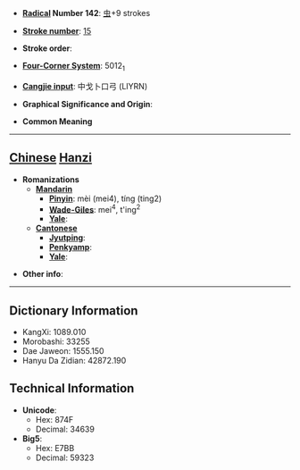 * '''[[Wiktionary:Chinese radical index| Radical]] Number 142''': [[Wiktionary:Chinese radical index 虫|虫]]+9 strokes

* '''[[Wiktionary:Chinese total strokes index|Stroke number]]''': [[Wiktionary:Chinese total strokes index 15|15]]

* '''Stroke order''': 

* '''[[Wiktionary:Chinese four corner index|Four-Corner System]]''': 5012<sub>1</sub>

* '''[[Wiktionary:Chinese Cangjie index|Cangjie input]]''': 中戈卜口弓 (LIYRN)

* '''Graphical Significance and Origin''': 

* '''Common Meaning'''

----

== [[Chinese]] [[Hanzi]] ==

* '''Romanizations'''
** '''[[Mandarin]]'''
*** '''[[Pinyin]]''': mèi (mei4), tíng (ting2)
*** '''[[Wade-Giles]]''': mei<sup>4</sup>, t'ing<sup>2</sup>
*** '''[[Yale]]''': 
** '''[[Cantonese]]'''
*** '''[[Jyutping]]''':
*** '''[[Penkyamp]]''': 
*** '''[[Yale]]''': 

* '''Other info''': 

----

== Dictionary Information ==

* KangXi: 1089.010
* Morobashi: 33255
* Dae Jaweon: 1555.150
* Hanyu Da Zidian: 42872.190

== Technical Information ==

* '''Unicode''':
** Hex: 874F
** Decimal: 34639
* '''Big5''':
** Hex: E7BB
** Decimal: 59323